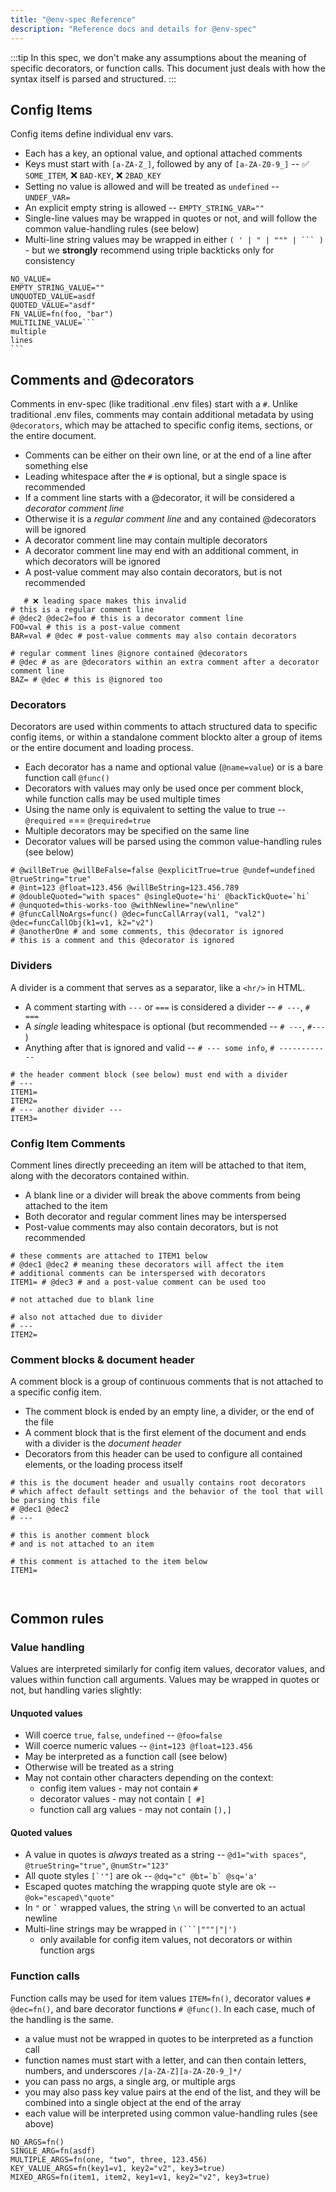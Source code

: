 ```yaml
---
title: "@env-spec Reference"
description: "Reference docs and details for @env-spec"
---
```


:::tip
In this spec, we don't make any assumptions about the meaning of specific decorators, or function calls. This document just deals with how the syntax itself is parsed and structured.
:::

## Config Items
Config items define individual env vars.

- Each has a key, an optional value, and optional attached comments
- Keys must start with `[a-ZA-Z_]`, followed by any of `[a-ZA-Z0-9_]` -- ✅ `SOME_ITEM`, ❌ `BAD-KEY`, ❌ `2BAD_KEY`
- Setting no value is allowed and will be treated as `undefined` -- `UNDEF_VAR=`
- An explicit empty string is allowed -- `EMPTY_STRING_VAR=""`
- Single-line values may be wrapped in quotes or not, and will follow the common value-handling rules (see below)
- Multi-line string values may be wrapped in either ``( ' | " | """ | ``` )`` - but we **strongly** recommend using triple backticks only for consistency

````env-spec
NO_VALUE=
EMPTY_STRING_VALUE=""
UNQUOTED_VALUE=asdf
QUOTED_VALUE="asdf"
FN_VALUE=fn(foo, "bar")
MULTILINE_VALUE=```
multiple
lines
```
````

## Comments and @decorators
Comments in env-spec (like traditional .env files) start with a `#`. Unlike traditional .env files, comments may contain additional metadata by using `@decorators`, which may be attached to specific config items, sections, or the entire document.

- Comments can be either on their own line, or at the end of a line after something else
- Leading whitespace after the `#` is optional, but a single space is recommended
- If a comment line starts with a @decorator, it will be considered a _decorator comment line_
- Otherwise it is a _regular comment line_ and any contained @decorators will be ignored
- A decorator comment line may contain multiple decorators
- A decorator comment line may end with an additional comment, in which decorators will be ignored
- A post-value comment may also contain decorators, but is not recommended


```env-spec
   # ❌ leading space makes this invalid
# this is a regular comment line
# @dec2 @dec2=foo # this is a decorator comment line
FOO=val # this is a post-value comment
BAR=val # @dec # post-value comments may also contain decorators

# regular comment lines @ignore contained @decorators
# @dec # as are @decorators within an extra comment after a decorator comment line
BAZ= # @dec # this is @ignored too
```

### Decorators

Decorators are used within comments to attach structured data to specific config items, or within a standalone comment blockto alter a group of items or the entire document and loading process.

- Each decorator has a name and optional value (`@name=value`) or is a bare function call `@func()`
- Decorators with values may only be used once per comment block, while function calls may be used multiple times
- Using the name only is equivalent to setting the value to true -- `@required` === `@required=true`
- Multiple decorators may be specified on the same line
- Decorator values will be parsed using the common value-handling rules (see below)


```env-spec title=".env.schema"
# @willBeTrue @willBeFalse=false @explicitTrue=true @undef=undefined @trueString="true"
# @int=123 @float=123.456 @willBeString=123.456.789
# @doubleQuoted="with spaces" @singleQuote='hi' @backTickQuote=`hi`
# @unquoted=this-works-too @withNewline="new\nline"
# @funcCallNoArgs=func() @dec=funcCallArray(val1, "val2") @dec=funcCallObj(k1=v1, k2="v2")
# @anotherOne # and some comments, this @decorator is ignored
# this is a comment and this @decorator is ignored
```



### Dividers
A divider is a comment that serves as a separator, like a `<hr/>` in HTML.

- A comment starting with `---` or `===` is considered a divider -- `# ---`, `# ===`
- A _single_ leading whitespace is optional (but recommended -- `# ---`, `#---` )
- Anything after that is ignored and valid -- `# --- some info`, `# ------------`


```env-spec
# the header comment block (see below) must end with a divider
# ---
ITEM1=
ITEM2=
# --- another divider --- 
ITEM3=
```



### Config Item Comments
Comment lines directly preceeding an item will be attached to that item, along with the decorators contained within.

- A blank line or a divider will break the above comments from being attached to the item
- Both decorator and regular comment lines may be interspersed
- Post-value comments may also contain decorators, but is not recommended

```env-spec
# these comments are attached to ITEM1 below
# @dec1 @dec2 # meaning these decorators will affect the item
# additional comments can be interspersed with decorators
ITEM1= # @dec3 # and a post-value comment can be used too

# not attached due to blank line

# also not attached due to divider
# ---
ITEM2=
```


### Comment blocks & document header

A comment block is a group of continuous comments that is not attached to a specific config item.

- The comment block is ended by an empty line, a divider, or the end of the file
- A comment block that is the first element of the document and ends with a divider is the _document header_
- Decorators from this header can be used to configure all contained elements, or the loading process itself

```env-spec
# this is the document header and usually contains root decorators
# which affect default settings and the behavior of the tool that will be parsing this file
# @dec1 @dec2
# ---

# this is another comment block
# and is not attached to an item

# this comment is attached to the item below
ITEM1=



```

## Common rules

### Value handling

Values are interpreted similarly for config item values, decorator values, and values within function call arguments. Values may be wrapped in quotes or not, but handling varies slightly:

#### Unquoted values
- Will coerce `true`, `false`, `undefined` -- `@foo=false`
- Will coerce numeric values -- `@int=123 @float=123.456`
- May be interpreted as a function call (see below)
- Otherwise will be treated as a string
- May not contain other characters depending on the context:
  - config item values - may not contain `#`
  - decorator values - may not contain `[ #]`
  - function call arg values - may not contain `[),]`

#### Quoted values
- A value in quotes is _always_ treated as a string -- `@d1="with spaces"`, `@trueString="true"`, `@numStr="123"`
- All quote styles ``[`'"]`` are ok -- ``@dq="c" @bt=`b` @sq='a'``
- Escaped quotes matching the wrapping quote style are ok -- `@ok="escaped\"quote"`
- In `"` or `` ` `` wrapped values, the string `\n` will be converted to an actual newline
- Multi-line strings may be wrapped in ``(```|"""|"|')``
  - only available for config item values, not decorators or within function args


### Function calls

Function calls may be used for item values `ITEM=fn()`, decorator values `# @dec=fn()`, and bare decorator functions `# @func()`.
In each case, much of the handling is the same.

- a value must not be wrapped in quotes to be interpreted as a function call
- function names must start with a letter, and can then contain letters, numbers, and underscores `/[a-ZA-Z][a-ZA-Z0-9_]*/`
- you can pass no args, a single arg, or multiple args
- you may also pass key value pairs at the end of the list, and they will be combined into a single object at the end of the array
- each value will be interpreted using common value-handling rules (see above)

```env-spec
NO_ARGS=fn()
SINGLE_ARG=fn(asdf)
MULTIPLE_ARGS=fn(one, "two", three, 123.456)
KEY_VALUE_ARGS=fn(key1=v1, key2="v2", key3=true)
MIXED_ARGS=fn(item1, item2, key1=v1, key2="v2", key3=true)
```
